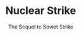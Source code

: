 ---
title: "Nuclear Strike"
subtitle: "The Sequel to Soviet Strike"
creator: ""
categories: ["cds"]
featuredImage: "../src/assets/images/item/cds/DSC02978-6.png"
views: ["../src/assets/images/item/cds/DSC02978-6.png"]
nextItem: []
---